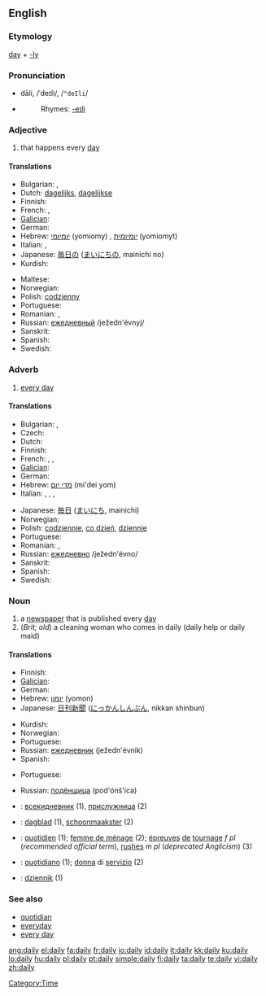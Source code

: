 ==English==

===Etymology===
[[day]] + [[-ly]]

===Pronunciation===
* dāli, /ˈdeɪli/, /<tt>"deIli</tt>/
* {{audio|en-us-daily.ogg|Audio (US)}}
*: Rhymes: [[Rhymes:English:-eɪli|-eɪli]]

===Adjective===
{{en-adj|-}}

# that happens every [[day]]

====Translations====
{{trans-top|that happens every day}}
* Bulgarian: {{t+|bg|всекидневен|m|sc=Cyrl}}, {{t+|bg|ежедневен|m|sc=Cyrl}}
* Dutch: [[dagelijks]], [[dagelijkse]]
* Finnish: {{t+|fi|päivittäinen}}
* French: {{t+|fr|quotidien}}, {{t+|fr|journalier}}
* [[Galician]]: {{t-|gl|diario|xs=Galician}} {{m}} {{t-|gl|diaria|xs=Galician}} {{f}}
* German: {{t+|de|täglich}}
* Hebrew: [[יומיומי]] (yomiomy) {{m}}, [[יומיומית]] (yomiomyt) {{f}}
* Italian: {{t+|it|quotidiano}}, {{t+|it|giornaliero}}
* Japanese: [[毎日]]の ([[まいにち]]の, mainichi no)
* Kurdish: {{KUchar|[[ڕۆژانه‌]]}}
{{trans-mid}}
* Maltese: {{t-|mt|kuljum praċett|xs=Maltese}}
* Norwegian: {{t-|no|daglig}}
* Polish: [[codzienny]]
* Portuguese: {{t+|pt|diário}}
* Romanian: {{t-|ro|zilnic}}, {{t-|ro|cotidian}}
* Russian: [[ежедневный]] /ježedn'évnyj/
* Sanskrit: {{t-|sa|anu|xs=Sanskrit}}
* Spanish: {{t+|es|diario}}
* Swedish: {{t-|sv|daglig}}
{{trans-bottom}}

===Adverb===
{{en-adv|-}}

# [[every day]]

====Translations====
{{trans-top|every day}}
* Bulgarian: {{t+|bg|всекидневно|sc=Cyrl}}, {{t+|bg|ежедневно|sc=Cyrl}}
* Czech: {{t-|cs|denně}}
* Dutch: {{t+|nl|dagelijks}}
* Finnish: {{t+|fi|päivittäin}}
* French: {{t+|fr|quotidiennement}}, {{t+|fr|journellement}}, {{t-|fr|tous les jours}}
* [[Galician]]: {{t-|gl|diariamente|xs=Galician}} {{m}}
* German: {{t+|de|täglich}}
* Hebrew: [[מדי יום]] (mi'dei yom)
* Italian: {{t+|it|quotidianamente}}, {{t+|it|giornalmente}}, {{t-|it|ogni giorno}}, {{t-|it|tutti i giorni}}
{{trans-mid}}
* Japanese: [[毎日]] ([[まいにち]], mainichi)
* Norwegian: {{t-|no|daglig}}
* Polish: [[codziennie]], [[co dzień]], [[dziennie]]
* Portuguese: {{t+|pt|diariamente}}
* Romanian: {{t-|ro|zilnic}}, {{t-|ro|cotidian}}
* Russian: [[ежедневно]] /ježedn'évno/
* Sanskrit: {{t-|sa|anu|xs=Sanskrit}}
* Spanish: {{t-|es|diariamente}}
* Swedish: {{t-|sv|dagligt}}
{{trans-bottom}}

===Noun===
{{en-noun|dailies}}

# a [[newspaper]] that is published every [[day]]
# (''Brit; old'') a cleaning woman who comes in daily (daily help or daily maid)

====Translations====
{{trans-top|a newspaper that is published every day}}
* Finnish: {{t-|fi|päivälehti}}
* [[Galician]]: {{t-|gl|diario|xs=Galician}} {{m}}
* German: {{t+|de|Tageszeitung|f}}
* Hebrew: [[יומון]] (yomon) {{m}}
* Japanese: [[日刊新聞]] ([[にっかんしんぶん]], nikkan shinbun)
{{trans-mid}}
* Kurdish: {{KUchar|[[ڕۆژنامه‌]]}}
* Norwegian: {{t-|no|dagsavis|m}}
* Portuguese: {{t|pt|diário|m}}
* Russian: [[ежедневник]] (ježedn'évnik) {{m}}
* Spanish: {{t+|es|diario|m}}
{{trans-bottom}}

{{trans-top|(''Brit; old'') a cleaning woman who comes in daily (daily help or daily maid)}}
* Portuguese: {{t|pt|diarista|f}}
{{trans-mid}}
* Russian: [[подёнщица]] (pod'ónš'ica) {{f}}
{{trans-bottom}}

{{trans-top|(''US'') (''dailies'') (''pl'') (in the film industry) rushes}}
{{trans-mid}}
{{trans-bottom}}

{{checktrans-top}}
* {{ttbc|Bulgarian}}: [[всекидневник]] {{m}} (1), [[прислужница]] {{f}} (2)
* {{ttbc|Dutch}}: [[dagblad]] {{n}} (1), [[schoonmaakster]] {{f}} (2)
* {{ttbc|French}}: [[quotidien]] {{m}} (1); [[femme de ménage]] {{f}} (2); [[épreuves]] [[de]] [[tournage]] ''f pl'' (''recommended official term''), [[rushes]] ''m pl'' (''deprecated Anglicism'') (3)
{{checktrans-mid}}
* {{ttbc|Italian}}: [[quotidiano]] {{m}} (1); [[donna]] di [[servizio]] {{f}} (2)
* {{ttbc|Polish}}: [[dziennik]] {{m}} (1)

{{checktrans-bottom}}

===See also===
* [[quotidian]]
* [[everyday]]
* [[every day]]

[[Category:Time]]

[[ang:daily]]
[[el:daily]]
[[fa:daily]]
[[fr:daily]]
[[io:daily]]
[[id:daily]]
[[it:daily]]
[[kk:daily]]
[[ku:daily]]
[[lo:daily]]
[[hu:daily]]
[[pl:daily]]
[[pt:daily]]
[[simple:daily]]
[[fi:daily]]
[[ta:daily]]
[[te:daily]]
[[vi:daily]]
[[zh:daily]]